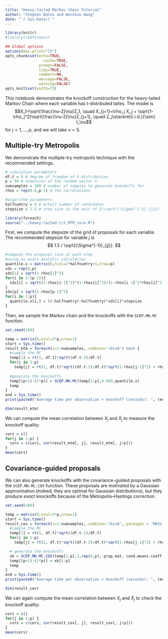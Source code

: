 ```yaml
---
title: "Heavy-tailed Markov Chain Tutorial"
author: "Stephen Bates and Wenshuo Wang"
date: "`r Sys.Date()`"
---
```


```r
library(knitr)
#library(rmdformats)

## Global options
options(max.print="75")
opts_chunk$set(echo=TRUE,
	             cache=TRUE,
               prompt=FALSE,
               tidy=TRUE,
               comment=NA,
               message=FALSE,
               warning=FALSE)
opts_knit$set(width=75)
```

This notebook demonstrates the knockoff construction for the heavy-tailed Markov Chain where each variable has t-distributed tailes. The model is
$$X_1=\sqrt{\frac{\nu-2}\nu}Z_1, \quad X_{j+1}=\rho_j X_j + \sqrt{1-\rho_j^2}\sqrt{\frac{\nu-2}\nu}Z_{j+1}, \quad Z_j\stackrel{i.i.d.}{\sim} t_\nu$$
for $j=1,\dots,p$, and we will take $\nu = 5$.

## Multiple-try Metropolis

We demonstrate the multiple-try metropolis technique with the recommended settings.

```r
# simulation parameters
df.t = 5 # degree of freedom of t-distribution
p = 50 # dimension of the random vector X
numsamples = 100 # number of samples to generate knockoffs for
rhos = rep(0.6,p-1) # the correlations

#algorithm parameters
halfnumtry = 4 # m/half number of candidates
stepsize = 1.5 # step size in the unit of 1/\sqrt((\Sigma)^{-1}_{jj})
```

```r
library(foreach)
source("../heavy-tailed-t/t_MTM_core.R")
```


First, we compute the stepsize of the grid of proposals for each variable. The recommended stepsize for variable $j$ is 
$$
1.5 / \sqrt{(\Sigma^{-1})_{jj}}.
$$
```r
#compute the proposal size at each step 
#using an exact analytic calculation
quantile.x = matrix(0,ncol=2*halfnumtry+1,nrow=p)
sds = rep(0,p)
sds[1] = sqrt(1-rhos[1]^2)
for(i in 2:(p-1)){
  sds[i] = sqrt((1-rhos[i-1]^2)*(1-rhos[i]^2)/(1-rhos[i-1]^2*rhos[i]^2))
}
sds[p] = sqrt(1-rhos[p-1]^2)
for(i in 1:p){
  quantile.x[i,] = ((-halfnumtry):halfnumtry)*sds[i]*stepsize
}
```

Then, we sample the Markov chain and the knockoffs with the `SCEP.MH.MC` function.

```r
set.seed(100)

temp = matrix(0,ncol=2*p,nrow=1)
start = Sys.time()
result_mtm = foreach(i=1:numsamples,.combine='rbind') %do% {
  #sample the MC
  temp[1] = rt(1, df.t)*sqrt((df.t-2)/df.t)
  for(j in 2:p)
    temp[j] = rt(1, df.t)*sqrt((df.t-2)/df.t)*sqrt(1-rhos[j-1]^2) + rhos[j-1]*temp[j-1]
  
  #generate the knockoffs
  temp[(p+1):(2*p)] = SCEP.MH.MC(temp[1:p],0.999,quantile.x)
  temp
}
end = Sys.time()
print(paste0("Average time per observation + knockoff (seconds): ", (end - start) / numsamples))

dim(result_mtm)
```

We can compute the mean correlation between $X_j$ and $\tilde{X}_j$ to measure the knockoff quality:

```r
cors = c()
for(j in 1:p) {
  cors = c(cors, cor(result_mtm[, j], result_mtm[, j+p]))
}
mean(cors)
```

## Covariance-guided proposals

We can also generate knockoffs with the covariance-guided proposals with the `SCEP.MH.MC.COV` function. These proposals are motivated by a Gaussian approximation (indeed, they are optimal for Gaussian distributions), but they produce *exact* knockoffs because of the Metropolis--Hastings correction.

```r
set.seed(100)

temp = matrix(0,ncol=2*p,nrow=1)
start = Sys.time()
result_cov = foreach(i=1:numsamples,.combine='rbind',.packages = 'MASS') %do% {
  #sample the MC
  temp[1] = rt(1, df.t)*sqrt((df.t-2)/df.t)
  for(j in 2:p)
    temp[j] = rt(1, df.t)*sqrt((df.t-2)/df.t)*sqrt(1-rhos[j-1]^2) + rhos[j-1]*temp[j-1]

  # generate the knockoffs
  xk = SCEP.MH.MC.COV(temp[1:p],1,rep(0,p), prop.mat, cond.means.coeff, cond.vars)
  temp[(p+1):(2*p)] = xk[1:p]
  temp
}
end = Sys.time()
print(paste0("Average time per observation + knockoff (seconds): ", (end - start) / numsamples))

dim(result_cov)
```

We can again compute the mean correlation between $X_j$ and $\tilde{X}_j$ to check the knockoff quality:

```r
cors = c()
for(j in 1:p) {
  cors = c(cors, cor(result_cov[, j], result_cov[, j+p]))
}
mean(cors)
```
